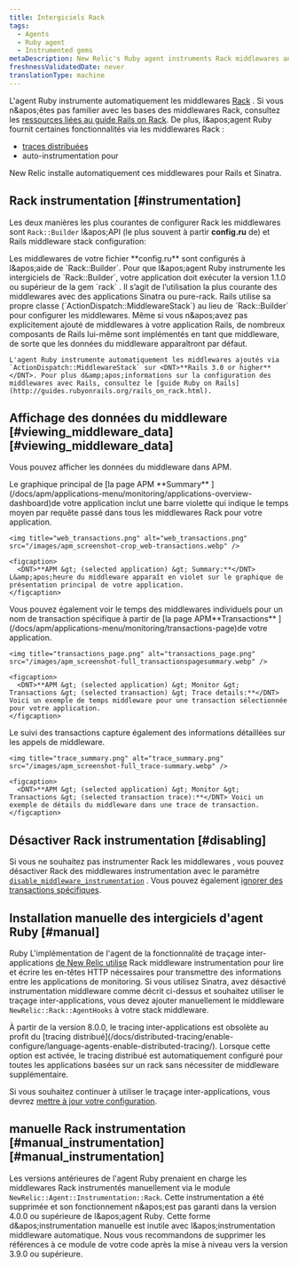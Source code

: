 ```yaml
---
title: Intergiciels Rack
tags:
  - Agents
  - Ruby agent
  - Instrumented gems
metaDescription: New Relic's Ruby agent instruments Rack middlewares and uses middlewares for functions like cross application tracing and browser auto-instrumentation.
freshnessValidatedDate: never
translationType: machine
---
```


L'agent Ruby instrumente automatiquement les middlewares [Rack](http://rack.github.io/) . Si vous n&amp;apos;êtes pas familier avec les bases des middlewares Rack, consultez les [ressources liées au guide Rails on Rack](http://guides.rubyonrails.org/rails_on_rack.html#resources). De plus, l&amp;apos;agent Ruby fournit certaines fonctionnalités via les middlewares Rack :

* [traces distribuées](/docs/distributed-tracing/enable-configure/language-agents-enable-distributed-tracing/)
* auto-instrumentation pour[<InlinePopover type="browser" />](/docs/agents/ruby-agent/features/page-load-timing-ruby)

New Relic installe automatiquement ces middlewares pour Rails et Sinatra.

## Rack instrumentation [#instrumentation]

Les deux manières les plus courantes de configurer Rack les middlewares sont `Rack::Builder` l&amp;apos;API (le plus souvent à partir <DNT>**config.ru**</DNT> de) et Rails middleware stack configuration:

<CollapserGroup>
  <Collapser id="rack_builder" title="Rack::Builder">
    Les middlewares de votre fichier <DNT>**config.ru**</DNT> sont configurés à l&amp;apos;aide de `Rack::Builder`. Pour que l&amp;apos;agent Ruby instrumente les intergiciels de `Rack::Builder`, votre application doit exécuter la version 1.1.0 ou supérieur de la gem `rack` . Il s’agit de l’utilisation la plus courante des middlewares avec des applications Sinatra ou pure-rack.
  </Collapser>

  <Collapser id="rails_middlewares" title="Intergiciels Rails">
    Rails utilise sa propre classe (`ActionDispatch::MiddlewareStack`) au lieu de `Rack::Builder` pour configurer les middlewares. Même si vous n&amp;apos;avez pas explicitement ajouté de middlewares à votre application Rails, de nombreux composants de Rails lui-même sont implémentés en tant que middleware, de sorte que les données du middleware apparaîtront par défaut.

    L'agent Ruby instrumente automatiquement les middlewares ajoutés via `ActionDispatch::MiddlewareStack` sur <DNT>**Rails 3.0 or higher**</DNT>. Pour plus d&amp;apos;informations sur la configuration des middlewares avec Rails, consultez le [guide Ruby on Rails](http://guides.rubyonrails.org/rails_on_rack.html).
  </Collapser>
</CollapserGroup>

## Affichage des données du middleware [#viewing\_middleware\_data][#viewing_middleware_data]

Vous pouvez afficher les données du middleware dans APM.

<CollapserGroup>
  <Collapser id="apm-overview" title="Dans la page de résumé de l'APM">
    Le graphique principal de [la page APM <DNT>**Summary**</DNT> ](/docs/apm/applications-menu/monitoring/applications-overview-dashboard)de votre application inclut une barre violette qui indique le temps moyen par requête passé dans tous les middlewares Rack pour votre application.

    <img title="web_transactions.png" alt="web_transactions.png" src="/images/apm_screenshot-crop_web-transactions.webp" />

    <figcaption>
      <DNT>**APM &gt; (selected application) &gt; Summary:**</DNT> L&amp;apos;heure du middleware apparaît en violet sur le graphique de présentation principal de votre application.
    </figcaption>
  </Collapser>

  <Collapser id="apm-transactions" title="Dans la page Transactions APM">
    Vous pouvez également voir le temps des middlewares individuels pour un nom de transaction spécifique à partir de [la page APM<DNT>**Transactions**</DNT> ](/docs/apm/applications-menu/monitoring/transactions-page)de votre application.

    <img title="transactions_page.png" alt="transactions_page.png" src="/images/apm_screenshot-full_transactionspagesummary.webp" />

    <figcaption>
      <DNT>**APM &gt; (selected application) &gt; Monitor &gt; Transactions &gt; (selected transaction) &gt; Trace details:**</DNT> Voici un exemple de temps middleware pour une transaction sélectionnée pour votre application.
    </figcaption>
  </Collapser>

  <Collapser id="apm-trace" title="Dans APM, trace le résumé des transactions">
    Le suivi des transactions capture également des informations détaillées sur les appels de middleware.

    <img title="trace_summary.png" alt="trace_summary.png" src="/images/apm_screenshot-full_trace-summary.webp" />

    <figcaption>
      <DNT>**APM &gt; (selected application) &gt; Monitor &gt; Transactions &gt; (selected transaction trace):**</DNT> Voici un exemple de détails du middleware dans une trace de transaction.
    </figcaption>
  </Collapser>
</CollapserGroup>

## Désactiver Rack instrumentation [#disabling]

Si vous ne souhaitez pas instrumenter Rack les middlewares , vous pouvez désactiver Rack des middlewares instrumentation avec le paramètre [`disable_middleware_instrumentation`](/docs/agents/ruby-agent/installation-configuration/ruby-agent-configuration) . Vous pouvez également [ignorer des transactions spécifiques](/docs/agents/ruby-agent/installation-configuration/ignoring-specific-transactions).

## Installation manuelle des intergiciels d'agent Ruby [#manual]

Ruby L'implémentation de l'agent de la fonctionnalité de traçage inter-applications [de New Relic utilise](/docs/apm/traces/cross-application-traces/cross-application-tracing) Rack middleware instrumentation pour lire et écrire les en-têtes HTTP nécessaires pour transmettre des informations entre les applications de monitoring. Si vous utilisez Sinatra, avez désactivé instrumentation middleware comme décrit ci-dessus et souhaitez utiliser le traçage inter-applications, vous devez ajouter manuellement le middleware `NewRelic::Rack::AgentHooks` à votre stack middleware.

<Callout variant="important">
  À partir de la version 8.0.0, le tracing inter-applications est obsolète au profit du [tracing distribué](/docs/distributed-tracing/enable-configure/language-agents-enable-distributed-tracing/). Lorsque cette option est activée, le tracing distribué est automatiquement configuré pour toutes les applications basées sur un rack sans nécessiter de middleware supplémentaire.

  Si vous souhaitez continuer à utiliser le traçage inter-applications, vous devrez [mettre à jour votre configuration](/docs/agents/ruby-agent/features/cross-application-tracing-ruby#configuration).
</Callout>

## manuelle Rack instrumentation [#manual\_instrumentation][#manual_instrumentation]

Les versions antérieures de l'agent Ruby prenaient en charge les middlewares Rack instrumentés manuellement via le module `NewRelic::Agent::Instrumentation::Rack`. Cette instrumentation a été supprimée et son fonctionnement n&amp;apos;est pas garanti dans la version 4.0.0 ou supérieure de l&amp;apos;agent Ruby. Cette forme d&amp;apos;instrumentation manuelle est inutile avec l&amp;apos;instrumentation middleware automatique. Nous vous recommandons de supprimer les références à ce module de votre code après la mise à niveau vers la version 3.9.0 ou supérieure.